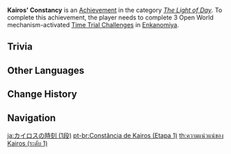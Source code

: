 {{Achievement Infobox
|title        = Kairos' Constancy
|id           = 80138
|order id     = 0138
|category     = The Light of Day
|description  = Complete 3 Open World mechanism-activated [[Time Trial Challenge]]s in [[Enkanomiya]].
|requirements = 
|primogems    = 5
|tracking     = Tracks the amount of Open World mechanism-activated Time Trial Challenges completed.
|topic        = Time Trial Challenges
|set          = Kairos' Constancy
|tier         = 1
|tiers_total  = 3
}}
'''Kairos' Constancy''' is an [[Achievement]] in the category ''[[The Light of Day]]''. To complete this achievement, the player needs to complete 3 Open World mechanism-activated [[Time Trial Challenge]]s in [[Enkanomiya]].

==Trivia==
{{Transclude|Kairos' Constancy|Trivia}}

<!--
==Video Guides==
{{EVT
|video1   = 
|caption1 = 
}}
-->
==Other Languages==
{{Transclude|Kairos' Constancy|Other Languages}}

==Change History==
{{Change History|2.4}}
<!--
==References==
{{Reflist}}
-->
==Navigation==
{{Achievement Navbox}}

[[ja:カイロスの時刻 (1段)]]
[[pt-br:Constância de Kairos (Etapa 1)]]
[[th:ความแน่วแน่ของ Kairos (ระดับ 1)]]